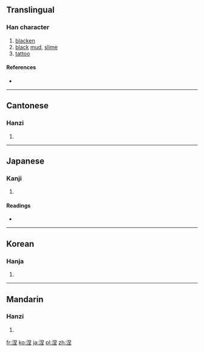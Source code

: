 ==Translingual==

===Han character===
{{Han char|rn=85|rad=水|as=07|sn=10|four=3611<sub>4</sub>|canj=水日土 (EAG)}}

# [[blacken]]
# [[black]] [[mud]], [[slime]]
# [[tattoo]]

====References====
* {{Han ref|kx=0626.030|dkj=17521|dj=1027.120|hdz=31623.020|uh=6D85|ud=28037|bh=AF49|bd=44873}}

----

==Cantonese==

===Hanzi===
{{yue-hanzi|jyut=|y=nip6}}

# {{defn|Cantonese|sort=水07}}

----

==Japanese==

===Kanji===
{{ja-kanji|grade=|rs=水07}}

# {{defn|Japanese|sort=水07}}

====Readings====
* {{ja-readings|on=[[ねつ]] (netsu), [[でつ]] (detsu)|kun=[[そめる]] (someru)}}

----

==Korean==

===Hanja===
{{ko-hanja|hangeul=[[녈]]>[[열]], [[날]]|eumhun=|rv=nyeol>yeol, nal|mr=nyŏl>yŏl, nal|y=nyel>yel, nal}}

# {{defn|Korean|sort=水07}}

----

==Mandarin==

===Hanzi===
{{cmn-hanzi|pin=[[niè]] ([[nie4]])|wg=nieh<sup>4</sup>}}

# {{defn|Mandarin|sort=水07}}

[[fr:涅]]
[[ko:涅]]
[[ja:涅]]
[[pl:涅]]
[[zh:涅]]
